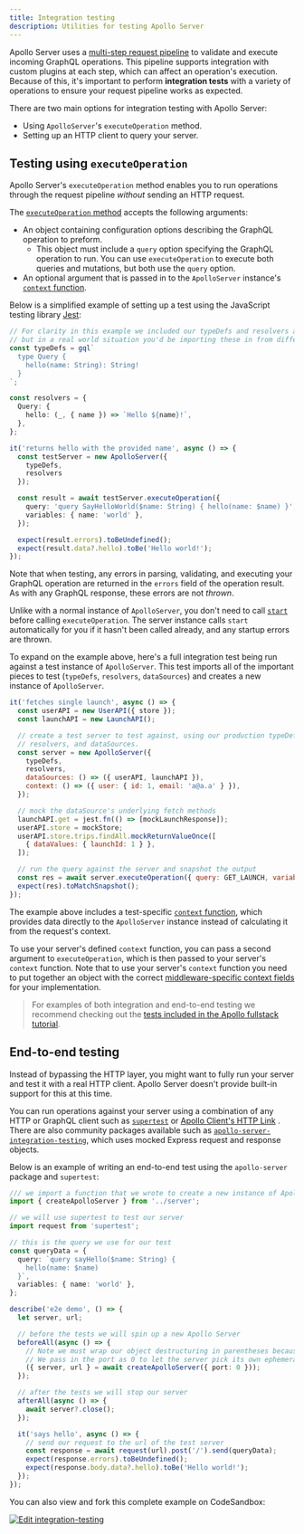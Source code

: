 ```yaml
---
title: Integration testing
description: Utilities for testing Apollo Server
---
```



Apollo Server uses a [multi-step request pipeline](../integrations/plugins/#request-lifecycle-event-flow) to validate and execute incoming GraphQL operations. This pipeline supports integration with custom plugins at each step, which can affect an operation's execution. Because of this, it's important to perform **integration tests** with a variety of operations to ensure your request pipeline works as expected.

There are two main options for integration testing with Apollo Server:
* Using `ApolloServer`'s `executeOperation` method.
* Setting up an HTTP client to query your server.

## Testing using `executeOperation`

Apollo Server's `executeOperation` method enables you to run operations through the request pipeline _without_ sending an HTTP request.

The [`executeOperation` method](../api/apollo-server/#executeoperation) accepts the following arguments:
* An object containing configuration options describing the GraphQL operation to preform.
  * This object must include a `query` option specifying the GraphQL operation to run. You can use `executeOperation` to execute both queries and mutations, but both use the `query` option.
* An optional argument that is passed in to the `ApolloServer` instance's [`context` function](../data/resolvers/#the-context-argument).

Below is a simplified example of setting up a test using the JavaScript testing library [Jest](https://jestjs.io/):

<MultiCodeBlock>

```ts:title=index.test.ts
// For clarity in this example we included our typeDefs and resolvers above our test,
// but in a real world situation you'd be importing these in from different files
const typeDefs = gql`
  type Query {
    hello(name: String): String!
  }
`;

const resolvers = {
  Query: {
    hello: (_, { name }) => `Hello ${name}!`,
  },
};

it('returns hello with the provided name', async () => {
  const testServer = new ApolloServer({
    typeDefs,
    resolvers
  });

  const result = await testServer.executeOperation({
    query: 'query SayHelloWorld($name: String) { hello(name: $name) }',
    variables: { name: 'world' },
  });

  expect(result.errors).toBeUndefined();
  expect(result.data?.hello).toBe('Hello world!');
});
```

</MultiCodeBlock>

Note that when testing, any errors in parsing, validating, and executing your GraphQL operation are returned in the `errors` field of the operation result. As with any GraphQL response, these errors are not _thrown_.

Unlike with a normal instance of `ApolloServer`,  you don't need to call [`start`](../../api/apollo-server/#start) before calling `executeOperation`. The server instance calls `start` automatically for you if it hasn't been called already, and any startup errors are thrown.

To expand on the example above, here's a full integration test being run against a test instance of `ApolloServer`. This test imports all of the important pieces to test (`typeDefs`, `resolvers`, `dataSources`) and creates a new instance of `ApolloServer`.

```js:title=integration.test.js
it('fetches single launch', async () => {
  const userAPI = new UserAPI({ store });
  const launchAPI = new LaunchAPI();

  // create a test server to test against, using our production typeDefs,
  // resolvers, and dataSources.
  const server = new ApolloServer({
    typeDefs,
    resolvers,
    dataSources: () => ({ userAPI, launchAPI }),
    context: () => ({ user: { id: 1, email: 'a@a.a' } }),
  });

  // mock the dataSource's underlying fetch methods
  launchAPI.get = jest.fn(() => [mockLaunchResponse]);
  userAPI.store = mockStore;
  userAPI.store.trips.findAll.mockReturnValueOnce([
    { dataValues: { launchId: 1 } },
  ]);

  // run the query against the server and snapshot the output
  const res = await server.executeOperation({ query: GET_LAUNCH, variables: { id: 1 } });
  expect(res).toMatchSnapshot();
});
```

The example above includes a test-specific [`context` function](../data/resolvers/#the-context-argument), which provides data directly to the `ApolloServer` instance instead of calculating it from the request's context.

To use your server's defined `context` function, you can pass a second argument to `executeOperation`, which is then passed to your server's `context` function. Note that to use your server's `context` function you need to put together an object with the correct [middleware-specific context fields](../api/apollo-server/#middleware-specific-context-fields) for your implementation.

>For examples of both integration and end-to-end testing we recommend checking out the [tests included in the Apollo fullstack tutorial](https://github.com/apollographql/fullstack-tutorial/tree/master/final/server/src/__tests__).

## End-to-end testing

Instead of bypassing the HTTP layer, you might want to fully run your server and test it with a real HTTP client. Apollo Server doesn't provide built-in support for this at this time.

You can run operations against your server using a combination of any HTTP or GraphQL client such as [`supertest`](https://www.npmjs.com/package/supertest) or [Apollo Client's HTTP Link](https://www.apollographql.com/docs/react/api/link/apollo-link-http/) . There are also community packages available such as [`apollo-server-integration-testing`](https://www.npmjs.com/package/apollo-server-integration-testing), which uses mocked Express request and response objects.

Below is an example of writing an end-to-end test using the `apollo-server` package and `supertest`:

<MultiCodeBlock>

```ts:title=server.test.ts
/// we import a function that we wrote to create a new instance of Apollo Server
import { createApolloServer } from '../server';

// we will use supertest to test our server
import request from 'supertest';

// this is the query we use for our test
const queryData = {
  query: `query sayHello($name: String) {
    hello(name: $name)
  }`,
  variables: { name: 'world' },
};

describe('e2e demo', () => {
  let server, url;

  // before the tests we will spin up a new Apollo Server
  beforeAll(async () => {
    // Note we must wrap our object destructuring in parentheses because we already declared these variables
    // We pass in the port as 0 to let the server pick its own ephemeral port for testing
    ({ server, url } = await createApolloServer({ port: 0 }));
  });

  // after the tests we will stop our server
  afterAll(async () => {
    await server?.close();
  });

  it('says hello', async () => {
    // send our request to the url of the test server
    const response = await request(url).post('/').send(queryData);
    expect(response.errors).toBeUndefined();
    expect(response.body.data?.hello).toBe('Hello world!');
  });
});
```

</MultiCodeBlock>

You can also view and fork this complete example on CodeSandbox:

<a href="https://codesandbox.io/s/github/apollographql/docs-examples/tree/main/apollo-server/v3/integration-testing?fontsize=14&hidenavigation=1&theme=dark">
  <img alt="Edit integration-testing" src="https://codesandbox.io/static/img/play-codesandbox.svg" />
</a>
